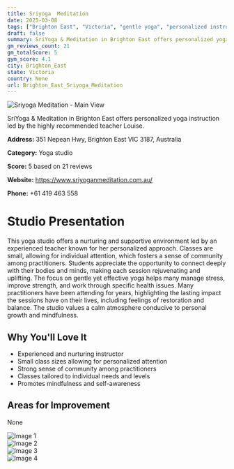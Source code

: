 ```yaml
---
title: Sriyoga  Meditation
date: 2025-03-08
tags: ["Brighton East", "Victoria", "gentle yoga", "personalized instruction", "therapeutic yoga", "supportive atmosphere", "small class sizes", "Brighton East"]  
draft: false
summary: SriYoga & Meditation in Brighton East offers personalized yoga instruction led by the highly recommended teacher Louise.
gm_reviews_count: 21
gm_totalScore: 5
gym_score: 4.1
city: Brighton_East
state: Victoria
country: None
url: Brighton_East_Sriyoga_Meditation
---
```


<div className="aspect-[16/9] relative my-8">
  <img 
    src="https://lh5.googleusercontent.com/p/AF1QipMhYM8Xf0W8ANj7rXbcdZZoegYZDwiBty9BXDgW=w1920-h1080-k-no"
    alt="Sriyoga  Meditation - Main View"
    className="object-cover absolute inset-0 w-full h-full rounded-lg"
  />
</div>

SriYoga & Meditation in Brighton East offers personalized yoga instruction led by the highly recommended teacher Louise.

**Address:** 351 Nepean Hwy, Brighton East VIC 3187, Australia

**Category:** Yoga studio

**Score:** 5 based on 21 reviews

**Website:** https://www.sriyoganmeditation.com.au/

**Phone:** +61 419 463 558

# Studio Presentation

This yoga studio offers a nurturing and supportive environment led by an experienced teacher known for her personalized approach. Classes are small, allowing for individual attention, which fosters a sense of community among practitioners. Students appreciate the opportunity to connect deeply with their bodies and minds, making each session rejuvenating and uplifting. The focus on gentle yet effective yoga helps many manage stress, improve strength, and work through specific health issues. Many practitioners have been attending for years, highlighting the lasting impact the sessions have on their lives, including feelings of restoration and balance. The studio values a calm atmosphere conducive to personal growth and mindfulness.

## Why You'll Love It

- Experienced and nurturing instructor
- Small class sizes allowing for personalized attention
- Strong sense of community among practitioners
- Classes tailored to individual needs and levels
- Promotes mindfulness and self-awareness

## Areas for Improvement

None

<div className="grid grid-cols-1 xl:grid-cols-2 gap-4 my-8">
<div className="aspect-[4/3] relative"><img src="https://lh5.googleusercontent.com/p/AF1QipN_WaBYnG_8sVEsve7x1PaK6_2Svd3gAeXSYVNa=w1920-h1080-k-no" alt="Image 1" className="object-cover absolute inset-0 w-full h-full rounded-lg" /></div>
<div className="aspect-[4/3] relative"><img src="https://lh5.googleusercontent.com/p/AF1QipNfljfnd9mgK0vwJhH9H5peD9X0oozUXyNM25fD=w1920-h1080-k-no" alt="Image 2" className="object-cover absolute inset-0 w-full h-full rounded-lg" /></div>
<div className="aspect-[4/3] relative"><img src="https://lh5.googleusercontent.com/p/AF1QipPnp72ccAGbxy9SM0zwIsVmpezox5dyHaopQyVC=w1920-h1080-k-no" alt="Image 3" className="object-cover absolute inset-0 w-full h-full rounded-lg" /></div>
<div className="aspect-[4/3] relative"><img src="https://lh5.googleusercontent.com/p/AF1QipMBQ8dhkVA763k2BmzxJcLS5BaM3mdcQfEjjnua=w1920-h1080-k-no" alt="Image 4" className="object-cover absolute inset-0 w-full h-full rounded-lg" /></div>
</div>